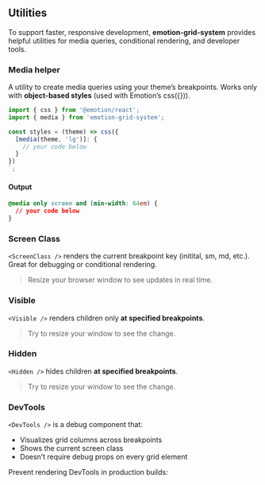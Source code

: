 
<Meta title="Docs/Utilities" />

## Utilities

To support faster, responsive development, **emotion-grid-system** provides helpful utilities for media queries, conditional rendering, and developer tools.

### Media helper

A utility to create media queries using your theme’s breakpoints. Works only with **object-based styles** (used with Emotion’s css({})).

```ts
import { css } from '@emotion/react';
import { media } from 'emotion-grid-system';

const styles = (theme) => css({
  [media(theme, 'lg')]: {
    // your code below
  }
})
`;
```

#### Output

```css
@media only screen and (min-width: 64em) {
  // your code below
}
```

### Screen Class

`<ScreenClass />` renders the current breakpoint key (initital, sm, md, etc.). Great for debugging or conditional rendering.

<Canvas of={ScreenClass.Base} />

> Resize your browser window to see updates in real time.

### Visible

`<Visible />` renders children only **at specified breakpoints**.

<Canvas of={Visible.Base} />

> Try to resize your window to see the change.

### Hidden

`<Hidden />` hides children **at specified breakpoints**.

<Canvas of={Hidden.Base} />

> Try to resize your window to see the change.

### DevTools

`<DevTools />` is a debug component that:

- Visualizes grid columns across breakpoints
- Shows the current screen class
- Doesn’t require debug props on every grid element

<Canvas of={DevTools.Base}>
  <div className="teste"></div>
</Canvas>

Prevent rendering DevTools in production builds:

```ts
process.env.NODE_ENV === 'development' && <DevTools />;
```
